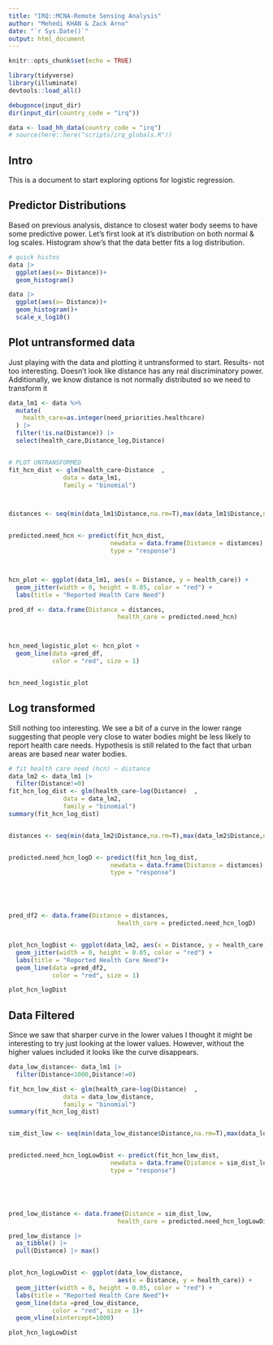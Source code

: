 ```yaml
---
title: "IRQ::MCNA-Remote Sensing Analysis"
author: "Mehedi KHAN & Zack Arno"
date: "`r Sys.Date()`"
output: html_document
---
```



<meta http-equiv="Content-Type" content="text/html;charset=UTF-8">
<style type="text/css">
.main-container {
  max-width: 1800px;
  margin-left: auto;
  margin-right: auto;
}
</style>

```r
knitr::opts_chunk$set(echo = TRUE)

library(tidyverse)
library(illuminate)
devtools::load_all()

debugonce(input_dir)
dir(input_dir(country_code = "irq"))

data <- load_hh_data(country_code = "irq")
# source(here::here("scripts/irq_globals.R"))

```

## Intro

This is a document to start exploring options for logistic regression.

## Predictor Distributions

Based on previous analysis, distance to closest water body seems to have some predictive power. Let's first look at it's distribution on both normal & log scales. Histogram show's that the data better fits a log distribution.
```r
# quick histos
data |> 
  ggplot(aes(x= Distance))+
  geom_histogram()

data |> 
  ggplot(aes(x= Distance))+
  geom_histogram()+
  scale_x_log10()
```

## Plot untransformed data

Just playing with the data and plotting it untransformed to start. Results- not too interesting. Doesn't look like distance has any real discriminatory power. Additionally, we know distance is not normally distributed so we need to transform it
```r

data_lm1 <- data %>% 
  mutate(
    health_care=as.integer(need_priorities.healthcare)
  ) |> 
  filter(!is.na(Distance)) |> 
  select(health_care,Distance_log,Distance) 


# PLOT UNTRANSFORMED
fit_hcn_dist <- glm(health_care~Distance  , 
               data = data_lm1,
               family = "binomial") 



distances <- seq(min(data_lm1$Distance,na.rm=T),max(data_lm1$Distance,na.rm=T), 1) 


predicted.need_hcn <- predict(fit_hcn_dist, 
                            newdata = data.frame(Distance = distances),
                            type = "response")



hcn_plot <- ggplot(data_lm1, aes(x = Distance, y = health_care)) + 
  geom_jitter(width = 0, height = 0.05, color = "red") +
  labs(title = "Reported Health Care Need")

pred_df <- data.frame(Distance = distances, 
                              health_care = predicted.need_hcn)



hcn_need_logistic_plot <- hcn_plot + 
  geom_line(data =pred_df,
            color = "red", size = 1)


hcn_need_logistic_plot
```

## Log transformed

Still nothing too interesting. We see a bit of a curve in the lower range suggesting that people very close to water bodies might be less likely to report health care needs. Hypothesis is still related to the fact that urban areas are based near water bodies.

```r

# fit health care need (hcn) ~ distance
data_lm2 <- data_lm1 |> 
  filter(Distance!=0)
fit_hcn_log_dist <- glm(health_care~log(Distance)  , 
               data = data_lm2,
               family = "binomial") 
summary(fit_hcn_log_dist)


distances <- seq(min(data_lm2$Distance,na.rm=T),max(data_lm2$Distance,na.rm=T), 10) 


predicted.need_hcn_logD <- predict(fit_hcn_log_dist, 
                            newdata = data.frame(Distance = distances),
                            type = "response")





pred_df2 <- data.frame(Distance = distances, 
                              health_care = predicted.need_hcn_logD)


plot_hcn_logDist <- ggplot(data_lm2, aes(x = Distance, y = health_care)) + 
  geom_jitter(width = 0, height = 0.05, color = "red") +
  labs(title = "Reported Health Care Need")+
  geom_line(data =pred_df2,
            color = "red", size = 1)

plot_hcn_logDist

```


## Data Filtered

Since we saw that sharper curve in the lower values I thought it might be interesting to try just looking at the lower values. However, without the higher values included it looks like the curve disappears.

```r
data_low_distance<- data_lm1 |> 
  filter(Distance<1000,Distance!=0)

fit_hcn_low_dist <- glm(health_care~log(Distance)  , 
               data = data_low_distance,
               family = "binomial") 
summary(fit_hcn_log_dist)


sim_dist_low <- seq(min(data_low_distance$Distance,na.rm=T),max(data_low_distance$Distance,na.rm=T), 1) 


predicted.need_hcn_logLowDist <- predict(fit_hcn_low_dist, 
                            newdata = data.frame(Distance = sim_dist_low),
                            type = "response")





pred_low_distance <- data.frame(Distance = sim_dist_low, 
                              health_care = predicted.need_hcn_logLowDist)

pred_low_distance |> 
  as_tibble() |> 
  pull(Distance) |> max()


plot_hcn_logLowDist <- ggplot(data_low_distance,
                              aes(x = Distance, y = health_care)) + 
  geom_jitter(width = 0, height = 0.05, color = "red") +
  labs(title = "Reported Health Care Need")+
  geom_line(data =pred_low_distance,
            color = "red", size = 1)+
  geom_vline(xintercept=1000)

plot_hcn_logLowDist

```




